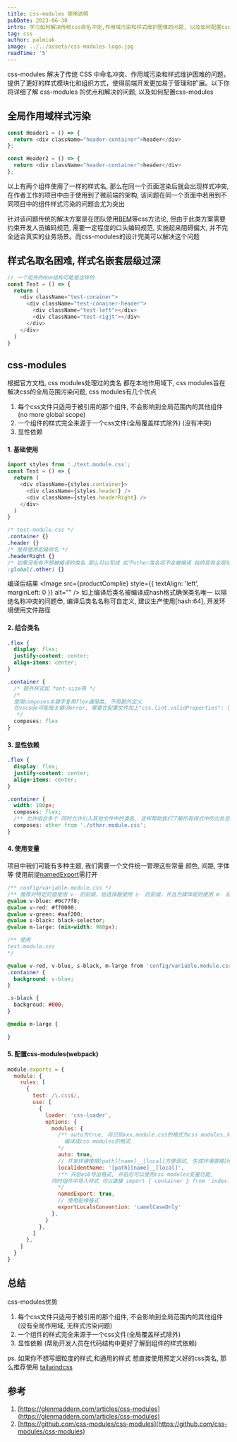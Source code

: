 ```yaml
---
title: css-modules 使用说明
pubDate: 2023-06-30
intro: 学习如何解决传统css命名冲突,作用域污染和样式维护困难的问题, 以及如何配置css-modules
tag: css
author: palmiak
image: ../../assets/css-modules-logo.jpg
readTime: '5'
---
```



css-modules 解决了传统 CSS 中命名冲突、作用域污染和样式维护困难的问题，提供了更好的样式模块化和组织方式，使得前端开发更加易于管理和扩展。以下你将详细了解
css-modules 的优点和解决的问题, 以及如何配置css-modules

## 全局作用域样式污染

```javascript
const Header1 = () => {
  return <div className="header-container">header</div>
};

const Header2 = () => {
  return <div className="header-container">header</div>
};
```


以上有两个组件使用了一样的样式名, 那么在同一个页面渲染后就会出现样式冲突, 在作者工作的项目中由于使用到了微前端的架构, 
该问题在同一个页面中若用到不同项目中的组件样式污染的问题会尤为突出

针对该问题传统的解决方案是在团队使用[BEM](https://getbem.com)等css方法论, 但由于此类方案需要约束开发人员编码规范,
需要一定程度的口头编码规范, 实施起来阻碍偏大, 并不完全适合真实的业务场景。而css-modules的设计完美可以解决这个问题

## 样式名取名困难, 样式名嵌套层级过深

```javascript
// 一个组件的dom结构可能是这样的
const Test = () => {
  return (
    <div className="test-conainer">
      <div className="test-conainer-header">
        <div className="test-left"></div>
        <div className="test-rigjt"></div>
      </div>
    </div>
  )
}
```

## css-modules

根据官方文档, css modules处理过的类名  都在本地作用域下, css modules旨在解决css的全局范围污染问题, css modules有几个优点

1. 每个css文件只适用于被引用的那个组件, 不会影响到全局范围内的其他组件 (no more global scope)
2. 一个组件的样式完全来源于一个css文件(全局覆盖样式除外) (没有冲突)
3. 显性依赖

#### 1. 基础使用

```javascript
import styles from './test.module.css';
const Test = () => {
  return (
    <div className={styles.container}>
      <div className={styles.header} />
      <div className={styles.headerRight} />
    </div>	
  )
}
```

```css
/* test-module.css */
.container {}
.header {}
/* 推荐使用驼峰命名 */
.headerRight {}
/* 如果没有有不想被编译的类名 那么可以写成 如下other类名将不会被编译 始终具有全局域效果 */
:global(.other) {}
```

编译后结果
<Image src={productComplie} style={{ textAlign: 'left', marginLeft: 0 }} alt="" />
如上编译后类名被编译成hash格式确保类名唯一 以隔绝名称冲突的问题😎, 编译后类名名称可自定义, 建议生产使用[hash:64], 开发环境使用文件路径

#### 2. 组合类名

```css
.flex {
  display: flex;
  justify-content: center;
  align-items: center;
}

.container {
  /* 额外样式如 font-size等 */
  /*
  使用composes关键字复用flex通用类, 不用额外定义 
  在vscode可能报关键词error, 需要在配置文件加上"css.lint.validProperties": ["composes"]
   */
  composes: flex
}
```

#### 3. 显性依赖

```css
.flex {
  display: flex;
  justify-content: center;
  align-items: center;
}

.container {
  width: 100px;
  composes: flex;
  /** 允许组合多个 同时允许引入其他文件中的类名, 这样帮助我们了解所有样式中的出处显性依赖 */
  composes: other from './other.module.css';
}
```

#### 4. 使用变量

项目中我们可能有多种主题, 我们需要一个文件统一管理这些常量 颜色, 间距, 字体等
使用前提[namedExport](https://webpack.docschina.org/loaders/css-loader/#namedexport)需打开
```css
/** config/variable.module.css */
/** 推荐对特定的值使用 v- 的前缀，给选择器使用 s- 的前缀，并且为媒体规则使用 m- 前缀。*/
@value v-blue: #0c77f8;
@value v-red: #ff0000;
@value v-green: #aaf200;
@value s-black: black-selector;
@value m-large: (min-width: 960px);

/** 使用 
test.module.css
*/

@value v-red, v-blue, s-black, m-large from 'config/variable.module.css';
.container {
  background: v-blue;
}

.s-black {
  backgroud: #000;
}

@media m-large {
  
}
```

#### 5. 配置css-modules(webpack)

```javascript
module.exports = {
  module: {
    rules: [
      {
        test: /\.css$/,
        use: [
          {
            loader: 'css-loader',
            options: {
              modules: {
                /** auto为true, 将识别xxx.module.css的格式为css modules,对xxx.css不会
                  编译成css modules的格式
                */
                auto: true,
                // 开发环境使用[path][name]__[local]方便调试, 生成环境直接[hash64]输出类名
                localIdentName: '[path][name]__[local]',
                /** 开启es6导出格式, 开启后可以使用css modules变量功能,
              同时组件中导入样式 可以直接 import { container } from 'index.module.css'
                */
                namedExport: true,
                // 使用驼峰格式
                exportLocalsConvention: 'camelCaseOnly'
              },
            }
          },
        ]
      },
    ]
  }
}
```

## 总结

css-modules优势
1. 每个css文件只适用于被引用的那个组件, 不会影响到全局范围内的其他组件 (没有全局作用域, 无样式污染问题)
2. 一个组件的样式完全来源于一个css文件(全局覆盖样式除外)
3. 显性依赖 (帮助开发人员在代码结构中更好了解到组件的样式依赖)

ps. 如果你不想写细粒度的样式,和通用的样式 想直接使用预定义好的css类名, 那么推荐使用 [tailwindcss](https://tailwindcss.com/)

## 参考
1. [https://glenmaddern.com/articles/css-modules](https://glenmaddern.com/articles/css-modules)
2. [https://github.com/css-modules/css-modules](https://github.com/css-modules/css-modules)